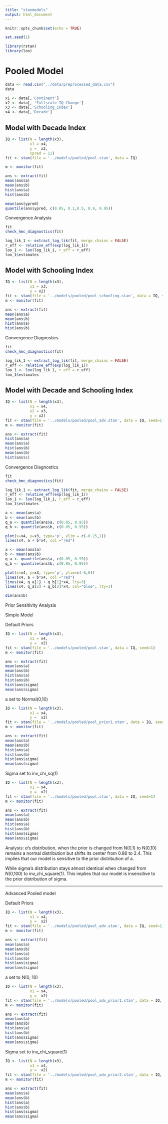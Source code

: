 ```yaml
---
title: "stanmodels"
output: html_document
---
```


```r
knitr::opts_chunk$set(echo = TRUE)

set.seed(1)
```

```r
library(rstan)
library(loo)
```

# Pooled Model

```r
data <- read.csv("../data/preprocessed_data.csv")
data
```

```r
x1 <- data[,'Continent']
x2 <- data[, 'Fullscale_IQ_Change']
x3 <- data[,'Schooling_Index']
x4 <- data[,'Decade']
```

## Model with Decade Index

```r
IQ <- list(N = length(x3),
           x1 = x4,
           y =  x2,
           xpred = 11)
fit <- stan(file = '../models/pooled/pool.stan', data = IQ)

m <- monitor(fit)
```

```r
ans <- extract(fit)
mean(ans$a)
mean(ans$b)
hist(ans$a)
hist(ans$b)
```

```r
mean(ans$ypred)
quantile(ans$ypred, c(0.05, 0.1,0.5, 0.9, 0.95))
```

Convergence Analysis

```r
fit
check_hmc_diagnostics(fit)
```

```r
log_lik_1 <- extract_log_lik(fit, merge_chains = FALSE)
r_eff <- relative_eff(exp(log_lik_1))
loo_1 <- loo(log_lik_1, r_eff = r_eff)
loo_1$estimates
```

## Model with Schooling Index

```r
IQ <- list(N = length(x3),
           x1 = x3,
           y = x2)
fit <- stan(file = '../models/pooled/pool_schooling.stan', data = IQ, seed=1)
m <- monitor(fit)
```

```r
ans <- extract(fit)
mean(ans$a)
mean(ans$b)
hist(ans$a)
hist(ans$b)
```

Convergence Diagnostics

```r
fit
check_hmc_diagnostics(fit)
```

```r
log_lik_1 <- extract_log_lik(fit, merge_chains = FALSE)
r_eff <- relative_eff(exp(log_lik_1))
loo_1 <- loo(log_lik_1, r_eff = r_eff)
loo_1$estimates
```

## Model with Decade and Schooling Index

```r
IQ <- list(N = length(x3),
           x1 = x4,
           x2 = x3,
           y = x2)
fit <- stan(file = '../models/pooled/pool_adv.stan', data = IQ, seed=1)
m <- monitor(fit)
```

```r
ans <- extract(fit)
hist(ans$a)
mean(ans$a)
hist(ans$b)
mean(ans$b)
hist(ans$c)
```

Convergence Diagnostics

```r
fit
check_hmc_diagnostics(fit)
```

```r
log_lik_1 <- extract_log_lik(fit, merge_chains = FALSE)
r_eff <- relative_eff(exp(log_lik_1))
loo_1 <- loo(log_lik_1, r_eff = r_eff)
loo_1$estimates
```

```r
a <- mean(ans$a)
b <- mean(ans$b)
q_a <- quantile(ans$a, c(0.05, 0.95))
q_b <- quantile(ans$b, c(0.05, 0.95))

plot(x=x4, y=x3, type='p', ylim = c(-0.25,1))
lines(x4, a + b*x4, col ="red")
```

```r
a <- mean(ans$a)
b <- mean(ans$b)
q_a <- quantile(ans$a, c(0.05, 0.95))
q_b <- quantile(ans$b, c(0.05, 0.95))

plot(x=x4, y=x3, type='p', ylim=c(-6,6))
lines(x4, a + b*x4, col ="red")
lines(x4, q_a[1] + q_b[1]*x4, lty=3)
lines(x4, q_a[2] + q_b[2]*x4, col="blue", lty=3)
```

```r
dim(ans$b)
```

Prior Sensitivity Analysis

Simple Model

Default Priors

```r
IQ <- list(N = length(x3),
           x1 = x4,
           y =  x2)
fit <- stan(file = '../models/pooled/pool.stan', data = IQ, seed=1)
m <- monitor(fit)
```

```r
ans <- extract(fit)
mean(ans$a)
mean(ans$b)
hist(ans$a)
hist(ans$b)
hist(ans$sigma)
mean(ans$sigma)
```

a set to Normal(0,10)

```r
IQ <- list(N = length(x3),
           x1 = x4,
           y =  x2)
fit <- stan(file = '../models/pooled/pool_prior1.stan', data = IQ, seed=1)
m <- monitor(fit)
```

```r
ans <- extract(fit)
mean(ans$a)
mean(ans$b)
hist(ans$a)
hist(ans$b)
hist(ans$sigma)
mean(ans$sigma)
```

Sigma set to inv_chi_sq(1)

```r
IQ <- list(N = length(x3),
           x1 = x4,
           y =  x2)
fit <- stan(file = '../models/pooled/pool.stan', data = IQ, seed=1)
m <- monitor(fit)
```

```r
ans <- extract(fit)
mean(ans$a)
mean(ans$b)
hist(ans$a)
hist(ans$b)
hist(ans$sigma)
mean(ans$sigma)
```

Analysis: *a*'s distribution, when the prior is changed from N(0,1) to N(0,10) remains a normal distribution but shifts its center from 0.86 to 2.4. This implies that our model is sensitive to the prior distribution of a.

While sigma's distribution stays almost identical when changed from N(0,100) to inv_chi_square(1). This implies that our model is insensitive to the prior distribution of sigma.

------------------------------------------------------------------------

Advanced Pooled model

Default Priors

```r
IQ <- list(N = length(x3),
           x1 = x4,
           y =  x2)
fit <- stan(file = '../models/pooled/pool_adv.stan', data = IQ, seed=1)
m <- monitor(fit)
```

```r
ans <- extract(fit)
mean(ans$a)
mean(ans$b)
hist(ans$a)
hist(ans$b)
hist(ans$sigma)
mean(ans$sigma)
```

a set to N(0, 10)

```r
IQ <- list(N = length(x3),
           x1 = x4,
           y =  x2)
fit <- stan(file = '../models/pooled/pool_adv_prior1.stan', data = IQ, seed=1)
m <- monitor(fit)
```

```r
ans <- extract(fit)
mean(ans$a)
mean(ans$b)
hist(ans$a)
hist(ans$b)
hist(ans$sigma)
mean(ans$sigma)
```

Sigma set to inv_chi_square(1)

```r
IQ <- list(N = length(x3),
           x1 = x4,
           y =  x2)
fit <- stan(file = '../models/pooled/pool_adv_prior2.stan', data = IQ, seed=1)
m <- monitor(fit)
```

```r
ans <- extract(fit)
mean(ans$a)
mean(ans$b)
hist(ans$a)
hist(ans$b)
hist(ans$sigma)
mean(ans$sigma)
```
